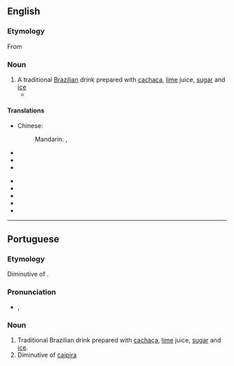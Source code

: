 ==English==
{{wikipedia}}

===Etymology===

From {{etyl|pt}} {{term|lang=pt|caipirinha}}

===Noun===
{{en-noun}}

# A traditional [[Brazilian]] drink prepared with [[cachaça]], [[lime]] juice, [[sugar]] and [[ice]]
#* {{quote-news|year=2007|date=September 20|author=Eric Wilson|title=Blame It on Rio and Gisele|work=New York Times|url=http://www.nytimes.com/2007/09/20/fashion/shows/20ROW.html
|passage=They thought of, I don’t know, monkeys and '''caipirinhas''' and samba.” }}

====Translations====
{{trans-top}}
* Chinese:
*: Mandarin: {{t|zh|凱匹林納雞尾酒|sc=Hani}}, {{t|zh|凯匹林纳鸡尾酒|tr=kǎipǐlínnà jīwěijiǔ|sc=Hani}}
* {{trreq|Finnish}}
* {{trreq|French}}
* {{trreq|German}}
{{trans-mid}}
* {{trreq|Japanese}}
* {{trreq|Portugese}}
* {{trreq|Russian}}
* {{trreq|Spanish}}
* {{trreq|Swedish}}
{{trans-bottom}}

----

==Portuguese==

===Etymology===
Diminutive of {{term|caipira||hillbilly|lang=pt}}.

===Pronunciation===
* {{IPA|/kajpiˈriɲa/|lang=pt}}, {{SAMPA|/kajpi"riJa/}}

===Noun===
{{infl|pt|noun|g=f|plural|caipirinhas}}

# Traditional Brazilian drink prepared with [[cachaça]], [[lime]] juice, [[sugar]] and [[ice]].
# Diminutive of [[caipira]]